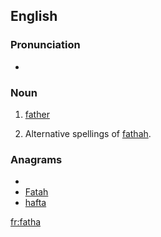 ==English==

===Pronunciation===
*{{a|Geordie}} {{IPA|/fæðæ/}}

===Noun===
{{en-noun}}

# {{Geordie}} [[father]]
# Alternative spellings of [[fathah]].

===Anagrams===
* {{alphagram|aafht}}
* [[Fatah#English|Fatah]]
* [[hafta#English|hafta]]


[[fr:fatha]]